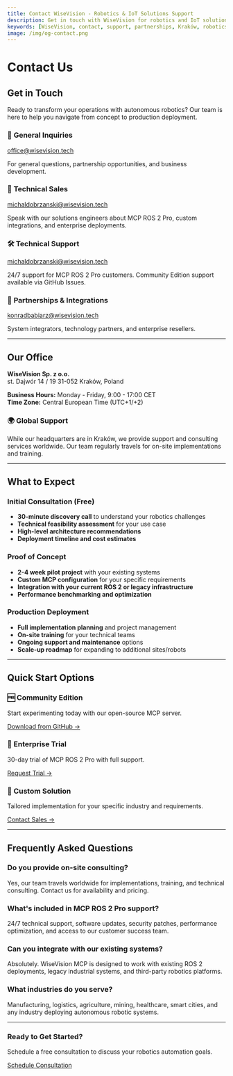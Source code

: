 ```yaml
---
title: Contact WiseVision - Robotics & IoT Solutions Support
description: Get in touch with WiseVision for robotics and IoT solutions. Contact our team in Kraków for technical support, sales, and partnerships.
keywords: [WiseVision, contact, support, partnerships, Kraków, robotics, IoT, sales, technical support]
image: /img/og-contact.png
---
```


<head>
  <meta property="og:title" content="Contact WiseVision - Robotics & IoT Solutions Support" />
  <meta property="og:description" content="Ready to transform your operations with autonomous robotics? Contact our team for support, sales, and partnerships." />
  <meta property="og:url" content="https://wisevision.tech/contact" />
  <meta property="og:image" content="https://wisevision.tech/img/og-contact.png" />
  
  <script type="application/ld+json">
    {JSON.stringify({
      "@context": "https://schema.org",
      "@type": "ContactPage",
      "name": "Contact WiseVision",
      "description": "Get in touch with WiseVision for robotics and IoT solutions, technical support, and partnerships",
      "url": "https://wisevision.tech/contact",
      "mainEntity": {
        "@type": "Organization",
        "@id": "https://wisevision.tech/#organization",
        "contactPoint": [
          {
            "@type": "ContactPoint",
            "contactType": "customer service",
            "email": "office@wisevision.tech",
            "name": "General Inquiries"
          },
          {
            "@type": "ContactPoint", 
            "contactType": "sales",
            "email": "michaldobrzanski@wisevision.tech",
            "name": "Technical Sales"
          },
          {
            "@type": "ContactPoint",
            "contactType": "technical support", 
            "email": "michaldobrzanski@wisevision.tech",
            "name": "Technical Support"
          },
          {
            "@type": "ContactPoint",
            "contactType": "partnerships",
            "email": "konradbabiarz@wisevision.tech", 
            "name": "Partnerships & Integrations"
          }
        ],
        "address": {
          "@type": "PostalAddress",
          "streetAddress": "st. Dajwór 14 / 19",
          "addressLocality": "Kraków", 
          "postalCode": "31-052",
          "addressCountry": "PL"
        },
        "geo": {
          "@type": "GeoCoordinates",
          "latitude": "50.0647",
          "longitude": "19.9450"
        }
      }
    })}
  </script>
</head>

# Contact Us

## Get in Touch

Ready to transform your operations with autonomous robotics? Our team is here to help you navigate from concept to production deployment.

### 📧 **General Inquiries**
[office@wisevision.tech](mailto:office@wisevision.tech)

For general questions, partnership opportunities, and business development.

### 🚀 **Technical Sales**
[michaldobrzanski@wisevision.tech](mailto:michaldobrzanski@wisevision.tech?subject=MCP%20ROS%202%20Pro%20Inquiry)

Speak with our solutions engineers about MCP ROS 2 Pro, custom integrations, and enterprise deployments.

### 🛠️ **Technical Support**
[michaldobrzanski@wisevision.tech](mailto:michaldobrzanski@wisevision.tech)

24/7 support for MCP ROS 2 Pro customers. Community Edition support available via GitHub Issues.

### 💼 **Partnerships & Integrations**
[konradbabiarz@wisevision.tech](mailto:konradbabiarz@wisevision.tech)

System integrators, technology partners, and enterprise resellers.

---

## Our Office

**WiseVision Sp. z o.o.**  
st. Dajwór 14 / 19
31-052 Kraków, Poland

**Business Hours:** Monday - Friday, 9:00 - 17:00 CET  
**Time Zone:** Central European Time (UTC+1/+2)

### 🌍 **Global Support**
While our headquarters are in Kraków, we provide support and consulting services worldwide. Our team regularly travels for on-site implementations and training.

---

## What to Expect

### Initial Consultation (Free)
- **30-minute discovery call** to understand your robotics challenges
- **Technical feasibility assessment** for your use case
- **High-level architecture recommendations** 
- **Deployment timeline and cost estimates**

### Proof of Concept  
- **2-4 week pilot project** with your existing systems
- **Custom MCP configuration** for your specific requirements
- **Integration with your current ROS 2 or legacy infrastructure**
- **Performance benchmarking and optimization**

### Production Deployment
- **Full implementation planning** and project management
- **On-site training** for your technical teams  
- **Ongoing support and maintenance** options
- **Scale-up roadmap** for expanding to additional sites/robots

---

## Quick Start Options

<div style={{display: 'grid', gridTemplateColumns: 'repeat(auto-fit, minmax(280px, 1fr))', gap: '24px', margin: '32px 0'}}>

<div style={{padding: '24px', border: '1px solid #ddd', borderRadius: '8px'}}>
  <h3>🆓 Community Edition</h3>
  <p>Start experimenting today with our open-source MCP server.</p>
  <a href="https://github.com/wise-vision" style={{color: '#0066cc', textDecoration: 'none', fontWeight: '600'}}>Download from GitHub →</a>
</div>

<div style={{padding: '24px', border: '1px solid #ddd', borderRadius: '8px'}}>
  <h3>💼 Enterprise Trial</h3>
  <p>30-day trial of MCP ROS 2 Pro with full support.</p>
  <a href="mailto:michaldobrzanski@wisevision.tech?subject=Enterprise%20Trial%20Request" style={{color: '#0066cc', textDecoration: 'none', fontWeight: '600'}}>Request Trial →</a>
</div>

<div style={{padding: '24px', border: '1px solid #ddd', borderRadius: '8px'}}>
  <h3>🎯 Custom Solution</h3>
  <p>Tailored implementation for your specific industry and requirements.</p>
  <a href="mailto:office@wisevision.tech?subject=Custom%20Solution%20Inquiry" style={{color: '#0066cc', textDecoration: 'none', fontWeight: '600'}}>Contact Sales →</a>
</div>

</div>

---

## Frequently Asked Questions

### **Do you provide on-site consulting?**
Yes, our team travels worldwide for implementations, training, and technical consulting. Contact us for availability and pricing.

### **What's included in MCP ROS 2 Pro support?**
24/7 technical support, software updates, security patches, performance optimization, and access to our customer success team.

### **Can you integrate with our existing systems?**
Absolutely. WiseVision MCP is designed to work with existing ROS 2 deployments, legacy industrial systems, and third-party robotics platforms.

### **What industries do you serve?**
Manufacturing, logistics, agriculture, mining, healthcare, smart cities, and any industry deploying autonomous robotic systems.

---

<div style={{background: 'rgba(0, 212, 255, 0.1)', padding: '24px', borderRadius: '8px', textAlign: 'center', border: '1px solid rgba(0, 212, 255, 0.3)'}}>
  <h3 style={{color: 'var(--text-primary)', marginBottom: '16px'}}>Ready to Get Started?</h3>
  <p style={{color: 'var(--text-secondary)', marginBottom: '20px'}}>Schedule a free consultation to discuss your robotics automation goals.</p>
  <a href="mailto:michaldobrzanski@wisevision.tech?subject=Free%20Consultation%20Request" className="btn btn--primary">Schedule Consultation</a>
</div>

